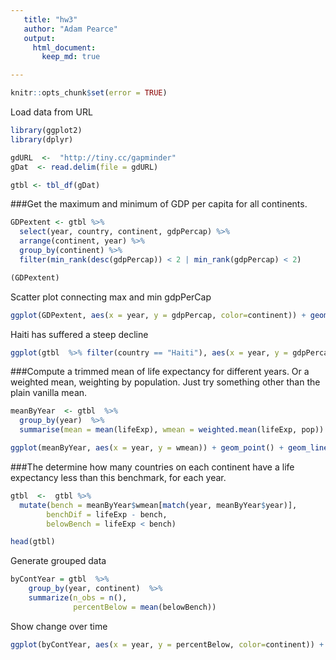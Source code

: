 ```yaml
---
   title: "hw3"  
   author: "Adam Pearce"  
   output:  
     html_document:  
       keep_md: true  

---
```

```r
knitr::opts_chunk$set(error = TRUE)
```

Load data from URL
```r
library(ggplot2)
library(dplyr)

gdURL  <-  "http://tiny.cc/gapminder"
gDat  <- read.delim(file = gdURL)

gtbl <- tbl_df(gDat)
```

###Get the maximum and minimum of GDP per capita for all continents.

```r
GDPextent <- gtbl %>%
  select(year, country, continent, gdpPercap) %>%
  arrange(continent, year) %>%
  group_by(continent) %>%
  filter(min_rank(desc(gdpPercap)) < 2 | min_rank(gdpPercap) < 2)

(GDPextent)
```

Scatter plot connecting max and min gdpPerCap
```r
ggplot(GDPextent, aes(x = year, y = gdpPercap, color=continent)) + geom_point() +geom_line()
```

Haiti has suffered a steep decline
```r
ggplot(gtbl  %>% filter(country == "Haiti"), aes(x = year, y = gdpPercap, color=country)) + geom_point() + geom_line()
```

###Compute a trimmed mean of life expectancy for different years. Or a weighted mean, weighting by population. Just try something other than the plain vanilla mean.
```r
meanByYear  <- gtbl  %>% 
  group_by(year)  %>%  
  summarise(mean = mean(lifeExp), wmean = weighted.mean(lifeExp, pop))
```


```r
ggplot(meanByYear, aes(x = year, y = wmean)) + geom_point() + geom_line()
```

###The determine how many countries on each continent have a life expectancy less than this benchmark, for each year.

```r
gtbl  <-  gtbl %>%
  mutate(bench = meanByYear$wmean[match(year, meanByYear$year)],
        benchDif = lifeExp - bench,
        belowBench = lifeExp < bench)

head(gtbl)
```

Generate grouped data
```r
byContYear = gtbl  %>% 
    group_by(year, continent)  %>% 
    summarize(n_obs = n(),
              percentBelow = mean(belowBench))
```

Show change over time
```r
ggplot(byContYear, aes(x = year, y = percentBelow, color=continent)) + geom_point() +geom_line()
```